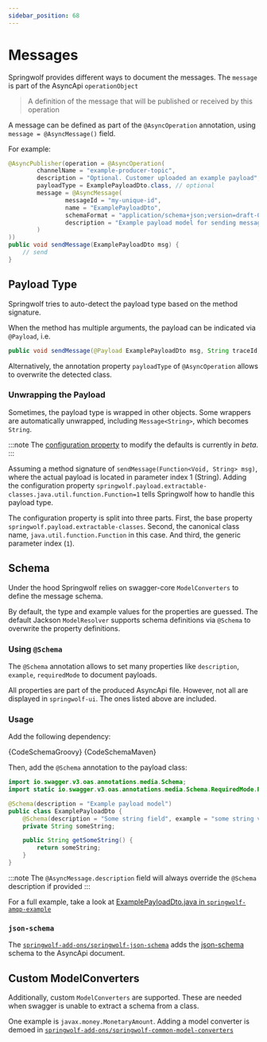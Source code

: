 ```yaml
---
sidebar_position: 68
---
```



# Messages

Springwolf provides different ways to document the messages. The `message` is part of the AsyncApi `operationObject`

> A definition of the message that will be published or received by this operation

A message can be defined as part of the `@AsyncOperation` annotation, using `message = @AsyncMessage()` field.

For example:
```java
@AsyncPublisher(operation = @AsyncOperation(
        channelName = "example-producer-topic",
        description = "Optional. Customer uploaded an example payload",
        payloadType = ExamplePayloadDto.class, // optional
        message = @AsyncMessage(
                messageId = "my-unique-id",
                name = "ExamplePayloadDto",
                schemaFormat = "application/schema+json;version=draft-07",
                description = "Example payload model for sending messages"
        )
))
public void sendMessage(ExamplePayloadDto msg) {
    // send
}
```

## Payload Type

Springwolf tries to auto-detect the payload type based on the method signature.

When the method has multiple arguments, the payload can be indicated via `@Payload`, i.e.
```java
public void sendMessage(@Payload ExamplePayloadDto msg, String traceId, Object loggingContext) {}
```

Alternatively, the annotation property `payloadType` of `@AsyncOperation` allows to overwrite the detected class.

### Unwrapping the Payload

Sometimes, the payload type is wrapped in other objects.
Some wrappers are automatically unwrapped, including `Message<String>`, which becomes `String`.

:::note
The [configuration property](configuration.mdx) to modify the defaults is currently in _beta_.
:::

Assuming a method signature of `sendMessage(Function<Void, String> msg)`, where the actual payload is located in parameter index 1 (String).
Adding the configuration property `springwolf.payload.extractable-classes.java.util.function.Function=1` tells Springwolf how to handle this payload type.

The configuration property is split into three parts.
First, the base property `springwolf.payload.extractable-classes`.
Second, the canonical class name, `java.util.function.Function` in this case.
And third, the generic parameter index (`1`).


## Schema

Under the hood Springwolf relies on swagger-core `ModelConverters` to define the message schema.

By default, the type and example values for the properties are guessed.
The default Jackson `ModelResolver` supports schema definitions via `@Schema` to overwrite the property definitions.

### Using `@Schema`

The `@Schema` annotation allows to set many properties like `description`, `example`, `requiredMode` to document payloads.

All properties are part of the produced AsyncApi file. However, not all are displayed in `springwolf-ui`. The ones listed above are included.

### Usage

Add the following dependency:

<Tabs>
  <TabItem value="Groovy" label="Groovy" default>
    <CodeBlock language="groovy">{CodeSchemaGroovy}</CodeBlock>
  </TabItem>
  <TabItem value="Maven" label="Maven">
    <CodeBlock language="xml">{CodeSchemaMaven}</CodeBlock>
  </TabItem>
</Tabs>

Then, add the `@Schema` annotation to the payload class:

<!-- vale off -->
```java
import io.swagger.v3.oas.annotations.media.Schema;
import static io.swagger.v3.oas.annotations.media.Schema.RequiredMode.REQUIRED;

@Schema(description = "Example payload model")
public class ExamplePayloadDto {
    @Schema(description = "Some string field", example = "some string value", requiredMode = REQUIRED)
    private String someString;

    public String getSomeString() {
        return someString;
    }
}
```
<!-- vale on -->

:::note
The `@AsyncMessage.description` field will always override the `@Schema` description if provided
:::

For a full example, take a look at [ExamplePayloadDto.java in `springwolf-amqp-example`](https://github.com/springwolf/springwolf-core/blob/master/springwolf-examples/springwolf-amqp-example/src/main/java/io/github/stavshamir/springwolf/example/amqp/dtos/ExamplePayloadDto.java)

### `json-schema`

The [`springwolf-add-ons/springwolf-json-schema`](https://github.com/springwolf/springwolf-core/tree/master/springwolf-add-ons/springwolf-json-schema) adds the [json-schema](https://json-schema.org) schema to the AsyncApi document. 

## Custom ModelConverters

Additionally, custom `ModelConverters` are supported.
These are needed when swagger is unable to extract a schema from a class.

One example is `javax.money.MonetaryAmount`.
Adding a model converter is demoed in [`springwolf-add-ons/springwolf-common-model-converters`](https://github.com/springwolf/springwolf-core/tree/master/springwolf-add-ons/springwolf-common-model-converters)

